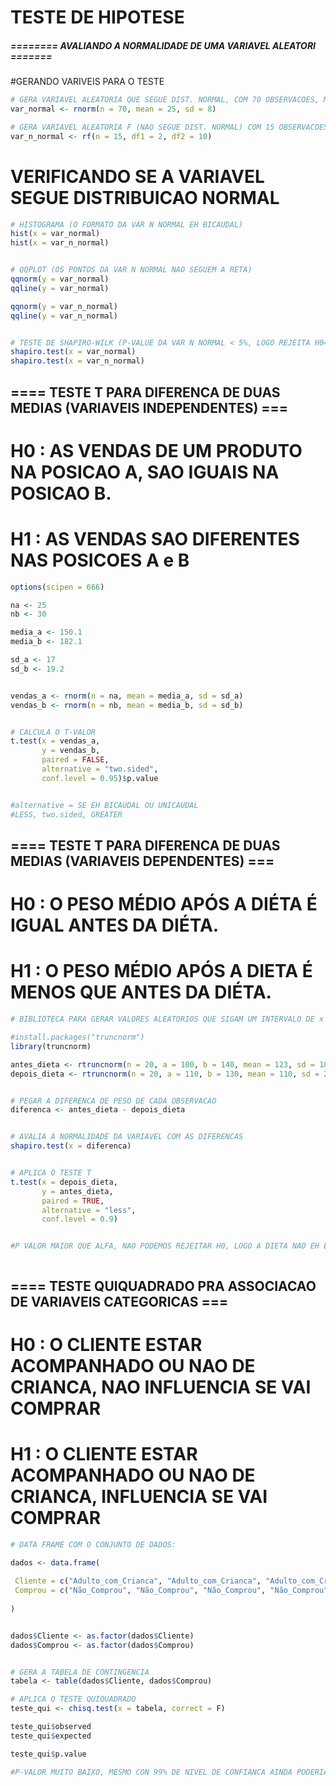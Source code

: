 # TESTE DE HIPOTESE #




##### ======== AVALIANDO A NORMALIDADE DE UMA VARIAVEL ALEATORI ======= #####

#GERANDO VARIVEIS PARA O TESTE
```r

# GERA VARIAVEL ALEATORIA QUE SEGUE DIST. NORMAL, COM 70 OBSERVACOES, MEDIA 70 E DESV PADRAO 8
var_normal <- rnorm(n = 70, mean = 25, sd = 8)

# GERA VARIAVEL ALEATORIA F (NAO SEGUE DIST. NORMAL) COM 15 OBSERVACOES, 2 GRAUS DE LIBERDADE NO NUMERADOR E 10 NO DENOMINADOR 
var_n_normal <- rf(n = 15, df1 = 2, df2 = 10)

```



# VERIFICANDO SE A VARIAVEL SEGUE DISTRIBUICAO NORMAL
```r


# HISTOGRAMA (O FORMATO DA VAR N NORMAL EH BICAUDAL)
hist(x = var_normal)
hist(x = var_n_normal)


# QQPLOT (OS PONTOS DA VAR N NORMAL NAO SEGUEM A RETA)
qqnorm(y = var_normal)
qqline(y = var_normal)

qqnorm(y = var_n_normal)
qqline(y = var_n_normal)


# TESTE DE SHAPIRO-WILK (P-VALUE DA VAR N NORMAL < 5%, LOGO REJEITA H0=VAR NORMAL  )
shapiro.test(x = var_normal)
shapiro.test(x = var_n_normal)

```




## ==== TESTE T PARA DIFERENCA DE DUAS MEDIAS (VARIAVEIS INDEPENDENTES) === ##

# H0 : AS VENDAS DE UM PRODUTO NA POSICAO A, SAO IGUAIS NA POSICAO B.
# H1 : AS VENDAS SAO DIFERENTES NAS POSICOES A e B


```r

options(scipen = 666)

na <- 25
nb <- 30

media_a <- 150.1
media_b <- 182.1

sd_a <- 17
sd_b <- 19.2


vendas_a <- rnorm(n = na, mean = media_a, sd = sd_a)
vendas_b <- rnorm(n = nb, mean = media_b, sd = sd_b)


# CALCULA O T-VALOR
t.test(x = vendas_a,
       y = vendas_b,
       paired = FALSE,
       alternative = "two.sided",
       conf.level = 0.95)$p.value


#alternative = SE EH BICAUDAL OU UNICAUDAL
#LESS, two.sided, GREATER

```



## ==== TESTE T PARA DIFERENCA DE DUAS MEDIAS (VARIAVEIS DEPENDENTES) === ##

# H0 : O PESO MÉDIO APÓS A DIÉTA É IGUAL ANTES DA DIÉTA.
# H1 : O PESO MÉDIO APÓS A DIETA É MENOS QUE ANTES DA DIÉTA.

```r

# BIBLIOTECA PARA GERAR VALORES ALEATORIOS QUE SIGAM UM INTERVALO DE x A y

#install.packages("truncnorm")
library(truncnorm)

antes_dieta <- rtruncnorm(n = 20, a = 100, b = 140, mean = 123, sd = 18)
depois_dieta <- rtruncnorm(n = 20, a = 110, b = 130, mean = 110, sd = 28)


# PEGAR A DIFERENCA DE PESO DE CADA OBSERVACAO
diferenca <- antes_dieta - depois_dieta


# AVALIA A NORMALIDADE DA VARIAVEL COM AS DIFERENCAS
shapiro.test(x = diferenca)


# APLICA O TESTE T
t.test(x = depois_dieta, 
       y = antes_dieta, 
       paired = TRUE,
       alternative = "less",
       conf.level = 0.9)


#P VALOR MAIOR QUE ALFA, NAO PODEMOS REJEITAR H0, LOGO A DIETA NAO EH ESTATISTICAMENTE VALIDA#



```



## ==== TESTE QUIQUADRADO PRA ASSOCIACAO DE VARIAVEIS CATEGORICAS === ##

# H0 : O CLIENTE ESTAR ACOMPANHADO OU NAO DE CRIANCA, NAO INFLUENCIA SE VAI COMPRAR
# H1 : O CLIENTE ESTAR ACOMPANHADO OU NAO DE CRIANCA, INFLUENCIA SE VAI COMPRAR



```r

# DATA FRAME COM O CONJUNTO DE DADOS:

dados <- data.frame(
 
 Cliente = c("Adulto_com_Crianca", "Adulto_com_Crianca", "Adulto_com_Crianca", "Adulto", "Adulto", "Adulto", "Adulto_com_Crianca", "Adulto_com_Crianca", "Adulto_com_Crianca", "Adulto_com_Crianca", "Adulto_com_Crianca", "Adulto_com_Crianca", "Adulto_com_Crianca", "Adulto_com_Crianca", "Adulto_com_Crianca", "Adulto_com_Crianca", "Adulto_com_Crianca", "Adulto_com_Crianca", "Adulto_com_Crianca", "Adulto_com_Crianca", "Adulto_com_Crianca", "Adulto_com_Crianca", "Adulto_com_Crianca", "Adulto_com_Crianca", "Adulto", "Adulto", "Adulto", "Adulto", "Adulto_com_Crianca", "Adulto_com_Crianca", "Adulto_com_Crianca", "Adulto_com_Crianca", "Adulto", "Adulto_com_Crianca", "Adulto", "Adulto", "Adulto_com_Crianca", "Adulto_com_Crianca", "Adulto_com_Crianca", "Adulto", "Adulto_com_Crianca", "Adulto", "Adulto", "Adulto", "Adulto","Adulto","Adulto","Adulto","Adulto","Adulto"),
 Comprou = c("Não_Comprou", "Não_Comprou", "Não_Comprou", "Não_Comprou", "Não_Comprou", "Não_Comprou", "Comprou", "Comprou", "Comprou", "Comprou", "Comprou", "Comprou", "Comprou", "Comprou", "Comprou", "Comprou", "Comprou", "Comprou", "Comprou", "Comprou", "Comprou", "Comprou", "Comprou", "Comprou", "Não_Comprou", "Não_Comprou", "Não_Comprou", "Não_Comprou", "Comprou", "Não_Comprou", "Comprou", "Comprou", "Não_Comprou", "Não_Comprou", "Não_Comprou", "Não_Comprou", "Não_Comprou", "Comprou", "Comprou", "Não_Comprou", "Não_Comprou", "Não_Comprou", "Não_Comprou", "Não_Comprou", "Comprou","Comprou","Comprou","Comprou","Comprou","Comprou")
 
)


dados$Cliente <- as.factor(dados$Cliente)
dados$Comprou <- as.factor(dados$Comprou)


# GERA A TABELA DE CONTINGENCIA
tabela <- table(dados$Cliente, dados$Comprou)

# APLICA O TESTE QUIQUADRADO
teste_qui <- chisq.test(x = tabela, correct = F)

teste_qui$observed
teste_qui$expected

teste_qui$p.value

#P-VALOR MUITO BAIXO, MESMO CON 99% DE NIVEL DE CONFIANCA AINDA PODERIA REJEITAR H0

```


